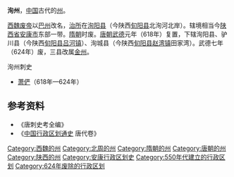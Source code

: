 '''洵州'''，[[中国|中国]]古代的[[州|州]]。

[[西魏废帝|西魏废帝]]以[[巴州|巴州]]改名，[[治所|治所]]在[[洵阳县|洵阳县]]（今陕西[[旬阳县|旬阳县]]北洵河北岸）。辖境相当今[[陕西省|陕西省]][[安康市|安康市]]东部一带。[[隋朝|隋朝]]时废。[[唐朝|唐朝]][[武德|武德]]元年（618年）复置，下辖洵阳县、驴川县（今陕西[[旬阳县|旬阳县]][[吕河镇|吕河镇]]）、洵城县（今陕西[[旬阳县|旬阳县]][[赵湾镇|赵湾镇]]田家湾）。武德七年（624年）废，三县改属[[金州|金州]]。 
;洵州刺史
*[[萧俨|萧俨]]（618年—624年）
== 参考资料 ==
*《唐刺史考全编》
*《[[中国行政区划通史|中国行政区划通史]] 唐代卷》
{{陕西行政区划小作品}}
[[Category:西魏的州|Category:西魏的州]]
[[Category:北周的州|Category:北周的州]]
[[Category:隋朝的州|Category:隋朝的州]]
[[Category:唐朝的州|Category:唐朝的州]]
[[Category:陕西的州|Category:陕西的州]]
[[Category:安康行政区划史|Category:安康行政区划史]]
[[Category:550年代建立的行政区划|Category:550年代建立的行政区划]]
[[Category:624年废除的行政区划|Category:624年废除的行政区划]]